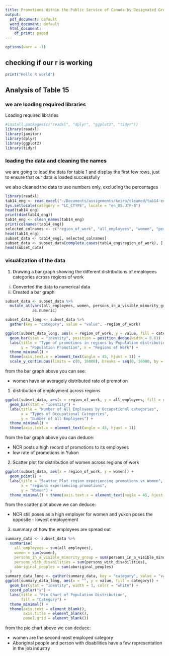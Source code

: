```yaml
---
title: Promotions Within the Public Service of Canada by Designated Group and Occupational Category
output:
  pdf_document: default
  word_document: default
  html_document:
    df_print: paged
---
```


```r
options(warn = -1)
```

## checking if our r is working
```r
print("Hello R world")
```

## Analysis of Table 15

### we are loading required libraries
Loading required libraries 
```r
#install.packages(c("readxl", "dplyr", "ggplot2", "tidyr"))
library(readxl)
library(janitor)
library(dplyr)
library(ggplot2)
library(tidyr)
```

### loading the data and cleaning the names
we are going to load the data for table 1 and display the first few rows, just to ensure that our data is loaded successfully

we also cleaned the data to use numbers only, excluding the percentages

```r
library(readxl)
tab14_eng <- read_excel("~/Documents/assignments/keira/cleaned/tab14-eng.xls", skip = 4, n_max = 19)
Sys.setlocale(category = "LC_CTYPE", locale = "en_US.UTF-8")
head(tab14_eng)
print(dim(tab14_eng))
tab14_eng <- clean_names(tab14_eng)
print(colnames(tab14_eng))
selected_colnames <- c("region_of_work", "all_employees", "women", "persons_in_a_visible_minority_group","persons_with_disabilities" , "aboriginal_peoples")
head(tab14_eng)
subset_data <- tab14_eng[, selected_colnames]
subset_data <- subset_data[complete.cases(tab14_eng$region_of_work), ]
head(subset_data)
```


### visualization of the data


1. Drawing a bar graph showing the different  distributions of employees categories across regions of work

i) Converted the data to numerical data
ii) Created a bar graph

```r
subset_data <- subset_data %>%
  mutate_at(vars(all_employees, women, persons_in_a_visible_minority_group, persons_with_disabilities, aboriginal_peoples),
            as.numeric)

subset_data_long <- subset_data %>%
  gather(key = "category", value = "value", -region_of_work)

ggplot(subset_data_long, aes(x = region_of_work, y = value, fill = category)) +
  geom_bar(stat = "identity", position = position_dodge(width = 0.8)) +
  labs(title = "Type of promotions in regions by Population distribution",
       y = "Population Promotion", x = "Regions of Work") +
  theme_minimal() +
  theme(axis.text.x = element_text(angle = 45, hjust = 1)) +
  scale_y_continuous(limits = c(0, 16000), breaks = seq(0, 16000, by = 1000))
```

from the bar graph above you can see:

- women have an averagely distributed rate of promotion



1. distribution of employment across regions

```r
ggplot(subset_data, aes(x = region_of_work, y = all_employees, fill = region_of_work)) +
  geom_bar(stat = "identity") +
  labs(title = "Number of All Employees by Occupational categories",
       x = "Types of Occupational Categories",
       y = "Number of All Employees") +
  theme_minimal() +
  theme(axis.text.x = element_text(angle = 45, hjust = 1))
```

from the bar graph above you can deduce:

- NCR posts a high record of promotions to its employees
- low rate of promotions in Yukon

2. Scatter plot for distribution of women across regions of work

```r
ggplot(subset_data, aes(x = region_of_work, y = women)) +
  geom_point() +
  labs(title = "Scatter Plot region experiencing promotions vs Women",
       x = "regions experiencing promotions",
       y = "Women") +
  theme_minimal() + theme(axis.text.x = element_text(angle = 45, hjust = 1))
```


from the scatter plot above we can deduce:

- NCR still poses as a high employer for women and yukon poses the opposite - lowest employement



3. summary of how the employees are spread out

```r
summary_data <- subset_data %>%
  summarise(
    all_employees = sum(all_employees),
    women = sum(women),
    persons_in_a_visible_minority_group = sum(persons_in_a_visible_minority_group),
    persons_with_disabilities = sum(persons_with_disabilities),
    aboriginal_peoples = sum(aboriginal_peoples)
  )
summary_data_long <- gather(summary_data, key = "category", value = "value")
ggplot(summary_data_long, aes(x = "", y = value, fill = category)) +
  geom_bar(stat = "identity", width = 1, color = "white") +
  coord_polar("y") +
  labs(title = "Pie Chart of Population Distribution",
       fill = "Category") +
  theme_minimal() +
  theme(axis.text = element_blank(),
        axis.title = element_blank(),
        panel.grid = element_blank())
```

from the pie chart above we can deduce:

- women are the second most employed category
- Aboriginal people and person with disabilities have a few representation in the job industry
